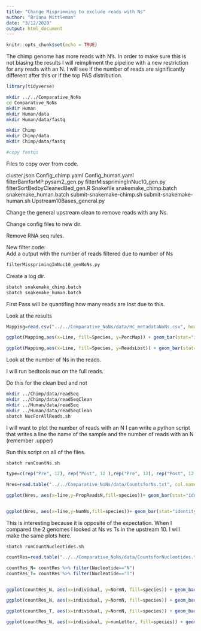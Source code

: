 ```yaml
---
title: "Change Misprimming to exclude reads with Ns"
author: "Briana Mittleman"
date: "3/12/2020"
output: html_document
---
```


```r
knitr::opts_chunk$set(echo = TRUE)
```

The chimp genome has more reads with N's. In order to make sure this is not biasing the results I will reimpliment the pipeline with a new restriction for any reads with an N. I will see if the number of reads are significantly different after this or if the top PAS distribution.  
```r
library(tidyverse)
```


```bash
mkdir ../../Comparative_NoNs
cd Comparative_NoNs
mkdir Human
mkdir Human/data
mkdir Human/data/fastq

mkdir Chimp
mkdir Chimp/data
mkdir Chimp/data/fastq

#copy fastqs 
```

Files to copy over from code.  

cluster.json
Config_chimp.yaml
Config_human.yaml
filterBamforMP.pysam2_gen.py
filterMissprimingInNuc10_gen.py
filterSortBedbyCleanedBed_gen.R
Snakefile
snakemake_chimp.batch
snakemake_human.batch
submit-snakemake-chimp.sh
submit-snakemake-human.sh
Upstream10Bases_general.py

Change the general upstream clean to remove reads with any Ns.  

Change config files to new dir.  

Remove RNA seq rules.  

New filter code:  
Add a output with the number of reads filtered due to number of Ns 

```bash
filterMissprimingInNuc10_genNoNs.py
```
Create a log dir.  

```bash
sbatch snakemake_chimp.batch
sbatch snakemake_human.batch
```

First Pass will be quantifing how many reads are lost due to this.  

Look at the results  
```r
Mapping=read.csv("../../Comparative_NoNs/data/HC_metadataNoNs.csv", header = T) %>% mutate(PercMap=NewClean/Reads)
```

```r
ggplot(Mapping,aes(x=Line, fill=Species, y=PercMap)) + geom_bar(stat="identity") + facet_grid(~Fraction) +theme(axis.text.x = element_text(angle = 90)) + labs(y= "Map proportion", title="Map Stats") + scale_fill_brewer(palette = "Dark2")
```
```r
ggplot(Mapping,aes(x=Line, fill=Species, y=ReadsLost)) + geom_bar(stat="identity") + facet_grid(~Fraction) +theme(axis.text.x = element_text(angle = 90)) + labs(y= "Number Reads", title="Reads filtered due to N's") + scale_fill_brewer(palette = "Dark2")
```

Look at the number of Ns in the reads.  

I will run bedtools nuc on the full reads.  

Do this for the clean bed and not 
```bash
mkdir ../Chimp/data/readSeq
mkdir ../Chimp/data/readSeqClean
mkdir ../Human/data/readSeq
mkdir ../Human/data/readSeqClean
sbatch NucForAllReads.sh

```

I will want to plot the number of reads with an N I can write a python script that writes a line the name of the sample and the number of reads with an N (remember .upper)

Run this script on all of the files. 

```bash
sbatch runCountNs.sh
```


```r

type=c(rep("Pre", 12), rep("Post", 12 ),rep("Pre", 12), rep("Post", 12 ))

Nres=read.table("../../Comparative_NoNs/data/CountsforNs.txt", col.names = c("library","NumNs", "NumReads"),stringsAsFactors = F) %>% separate(library, into=c("species", "comb", "line", "fraction"),sep="_")  %>% mutate(PropReadsN=NumNs/NumReads) %>% bind_cols("type"=type)

ggplot(Nres, aes(x=line,y=PropReadsN,fill=species))+ geom_bar(stat="identity") + facet_grid(type~fraction) +theme(axis.text.x = element_text(angle = 90)) + labs(y= "Proprotion of Reads", title="Proportion of Reads with N's") + scale_fill_brewer(palette = "Dark2")


ggplot(Nres, aes(x=line,y=NumNs,fill=species))+ geom_bar(stat="identity") + facet_grid(type~fraction) +theme(axis.text.x = element_text(angle = 90)) + labs(y= "Reads", title=" Reads with N's") + scale_fill_brewer(palette = "Dark2")

```

This is interesting because it is opposite of the expectation. When I compared the 2 genomes I looked at Ns vs Ts in the upstream 10. I will make the same plots here.  

```sbatch
sbatch runCountNucleotides.sh
```

```r
countRes=read.table("../../Comparative_NoNs/data/CountsforNucleotides.txt", stringsAsFactors = F, header = F, col.names = c("library", "Nucleotide", "numLetter","NumReads")) %>% separate(library, into=c("species", "com", "individual", "fraction")) %>% mutate(NormN=numLetter/(NumReads*10), Fraction=ifelse(fraction=="N", "Nuclear", "Total")) 

countRes_N= countRes %>% filter(Nucleotide=="N")
countRes_T= countRes %>% filter(Nucleotide=="T")


ggplot(countRes_N, aes(x=individual, y=NormN, fill=species)) + geom_bar(stat="identity") + facet_grid(~Fraction)+ theme(axis.text.x = element_text(angle = 90)) +  labs(title="N nucleotides per base",y="N nucleotide per base")+scale_fill_brewer(palette = "Dark2")
```
```r
ggplot(countRes_N, aes(x=individual, y=NormN, fill=species)) + geom_bar(stat="identity") + facet_grid(~Fraction)+ theme(axis.text.x = element_text(angle = 90)) +  labs(title="N nucleotides per base",y="N nucleotide per base") +scale_y_log10()+scale_fill_brewer(palette = "Dark2")
```

```r
ggplot(countRes_T, aes(x=individual, y=NormN, fill=species)) + geom_bar(stat="identity") + facet_grid(~Fraction) + theme(axis.text.x = element_text(angle = 90)) + labs(title="T nucleotides per base", y="T nucleotide per base")+ scale_fill_brewer(palette = "Dark2")
```

```r
ggplot(countRes_N, aes(x=individual, y=numLetter, fill=species)) + geom_bar(stat="identity") + facet_grid(~Fraction)+ theme(axis.text.x = element_text(angle = 90)) +  labs(title="N nucleotides per base",y="N nucleotide per base")+scale_fill_brewer(palette = "Dark2")
```

